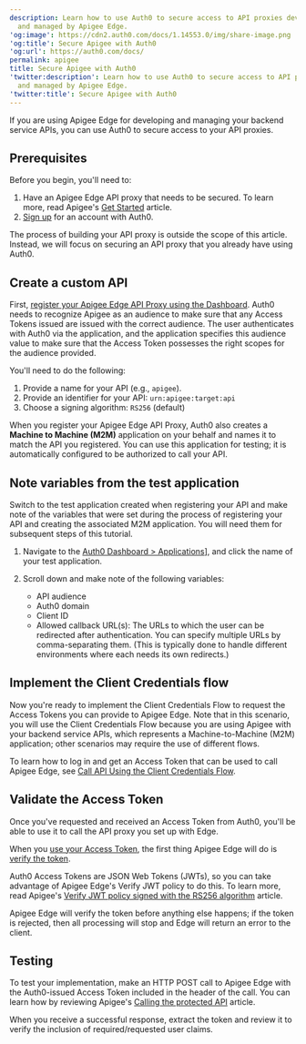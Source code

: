 ```yaml
---
description: Learn how to use Auth0 to secure access to API proxies developed
  and managed by Apigee Edge.
'og:image': https://cdn2.auth0.com/docs/1.14553.0/img/share-image.png
'og:title': Secure Apigee with Auth0
'og:url': https://auth0.com/docs/
permalink: apigee
title: Secure Apigee with Auth0
'twitter:description': Learn how to use Auth0 to secure access to API proxies developed
  and managed by Apigee Edge.
'twitter:title': Secure Apigee with Auth0
---
```

If you are using Apigee Edge for developing and managing your backend service APIs, you can use Auth0 to secure access to your API proxies.

## Prerequisites

Before you begin, you'll need to:

1. Have an Apigee Edge API proxy that needs to be secured. To learn more, read Apigee's [Get Started](https://docs.apigee.com/api-platform/get-started/get-started) article.
2. [Sign up](https://auth0.com/signup) for an account with Auth0.

The process of building your API proxy is outside the scope of this article. Instead, we will focus on securing an API proxy that you already have using Auth0.

## Create a custom API

First, [register your Apigee Edge API Proxy using the Dashboard](/docs/get-started/auth0-overview/set-up-apis). Auth0 needs to recognize Apigee as an <Tooltip tip="Audience: Unique identifier of the audience for an issued token. Named aud in a token, its value contains the ID of either an application (Client ID) for an ID Token or an API (API Identifier) for an Access Token." cta="View Glossary" href="/docs/glossary?term=audience">audience</Tooltip> to make sure that any <Tooltip tip="Audience: Unique identifier of the audience for an issued token. Named aud in a token, its value contains the ID of either an application (Client ID) for an ID Token or an API (API Identifier) for an Access Token." cta="View Glossary" href="/docs/glossary?term=Access+Tokens">Access Tokens</Tooltip> issued are issued with the correct audience. The user authenticates with Auth0 via the application, and the application specifies this audience value to make sure that the Access Token possesses the right scopes for the audience provided.

You'll need to do the following:

1. Provide a name for your API (e.g., `apigee`).
2. Provide an identifier for your API: `urn:apigee:target:api`
3. Choose a signing algorithm: `RS256` (default)

When you register your Apigee Edge API Proxy, Auth0 also creates a **Machine to Machine (M2M)** application on your behalf and names it to match the API you registered. You can use this application for testing; it is automatically configured to be authorized to call your API.

## Note variables from the test application

Switch to the test application created when registering your API and make note of the variables that were set during the process of registering your API and creating the associated M2M application. You will need them for subsequent steps of this tutorial.

1. Navigate to the [Auth0 Dashboard > Applications](https://manage.auth0.com/#/applications)], and click the name of your test application.
2. Scroll down and make note of the following variables:

   * API audience
   * Auth0 domain
   * Client ID
   * Allowed callback URL(s): The URLs to which the user can be redirected after authentication. You can specify multiple URLs by comma-separating them. (This is typically done to handle different environments where each needs its own redirects.)

## Implement the Client Credentials flow

Now you're ready to implement the Client Credentials Flow to request the Access Tokens you can provide to Apigee Edge. Note that in this scenario, you will use the Client Credentials Flow because you are using Apigee with your backend service APIs, which represents a Machine-to-Machine (M2M) application; other scenarios may require the use of different flows.

To learn how to log in and get an Access Token that can be used to call Apigee Edge, see [Call API Using the Client Credentials Flow](/docs/get-started/authentication-and-authorization-flow/client-credentials-flow/call-your-api-using-the-client-credentials-flow).

## Validate the Access Token

Once you've requested and received an Access Token from Auth0, you'll be able to use it to call the API proxy you set up with Edge.

When you [use your Access Token](https://docs.apigee.com/api-platform/security/oauth/using-access-tokens.html), the first thing Apigee Edge will do is [verify the token](https://docs.apigee.com/api-platform/security/oauth/using-access-tokens.html#addingaverifyaccesstokenpolicy).

Auth0 Access Tokens are <Tooltip tip="JSON Web Token (JWT): Standard ID Token format (and often Access Token format) used to represent claims securely between two parties." cta="View Glossary" href="/docs/glossary?term=JSON+Web+Tokens">JSON Web Tokens</Tooltip> (JWTs), so you can take advantage of Apigee Edge's Verify JWT policy to do this. To learn more, read Apigee's [Verify JWT policy signed with the RS256 algorithm](https://docs.apigee.com/api-platform/reference/policies/verify-jwt-policy#verify-a-jwt-signed-with-the-rs256-algorithm) article.

Apigee Edge will verify the token before anything else happens; if the token is rejected, then all processing will stop and Edge will return an error to the client.

## Testing

To test your implementation, make an HTTP POST call to Apigee Edge with the Auth0-issued Access Token included in the header of the call. You can learn how by reviewing Apigee's [Calling the protected API](https://docs.apigee.com/api-platform/security/oauth/oauth-20-client-credentials-grant-type.html#callingtheprotectedapi) article.

When you receive a successful response, extract the token and review it to verify the inclusion of required/requested user claims.